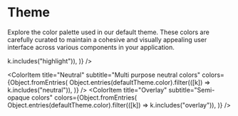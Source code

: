 
<Meta title="Core/Theme" />

# Theme

Explore the color palette used in our default theme.
These colors are carefully curated to maintain a cohesive and visually appealing user interface across various components in your application.

<ColorPalette>
  <ColorItem
    title="Highlight Colors"
    subtitle="Mostly used for CTA's"
    colors={Object.fromEntries(
      Object.entries(defaultTheme.color).filter(([k]) => k.includes("highlight")),
    )}
  />

  <ColorItem
    title="Neutral"
    subtitle="Multi purpose neutral colors"
    colors={Object.fromEntries(
      Object.entries(defaultTheme.color).filter(([k]) => k.includes("neutral")),
    )}
  />
  <ColorItem
    title="Overlay"
    subtitle="Semi-opaque colors"
    colors={Object.fromEntries(
      Object.entries(defaultTheme.color).filter(([k]) => k.includes("overlay")),
    )}
  />
</ColorPalette>
